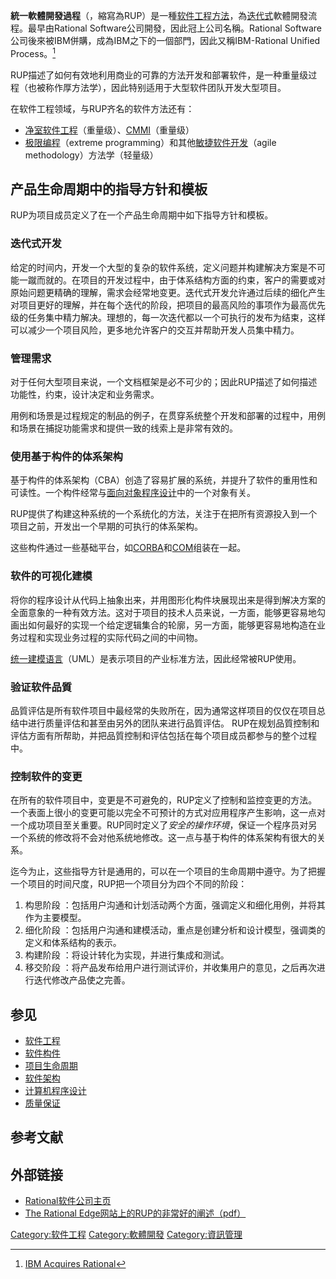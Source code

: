 {{NoteTA
|G1=IT
}}
{{软件开发过程}}

'''統一軟體開發過程'''（{{lang-en|Rational Unified Process}}，縮寫為RUP）是一種[[软件工程|软件工程]][[方法学|方法]]，為[[迭代式开发|迭代式]]軟體開發流程。最早由Rational Software公司開發，因此冠上公司名稱。Rational Software公司後來被IBM併購，成為IBM之下的一個部門，因此又稱IBM-Rational Unified Process。<ref>[http://www.eweek.com/c/a/Desktops-and-Notebooks/IBM-Acquires-Rational/ IBM Acquires Rational]</ref>

RUP描述了如何有效地利用商业的可靠的方法开发和部署软件，是一种重量级过程（也被称作厚方法学），因此特别适用于大型软件团队开发大型项目。

在软件工程领域，与RUP齐名的软件方法还有：
* [[净室软件工程|净室软件工程]]（重量级）、[[CMMI|CMMI]]（重量级）
* [[极限编程|极限编程]]（extreme programming）和其他[[敏捷软件开发|敏捷软件开发]]（agile methodology）方法学（轻量级）

== 产品生命周期中的指导方针和模板 ==
RUP为项目成员定义了在一个产品生命周期中如下指导方针和模板。

=== 迭代式开发 ===
给定的时间内，开发一个大型的复杂的软件系统，定义问题并构建解决方案是不可能一蹴而就的。在项目的开发过程中，由于体系结构方面的约束，客户的需要或对原始问题更精确的理解，需求会经常地变更。迭代式开发允许通过后续的细化产生对项目更好的理解，并在每个迭代的阶段，把项目的最高风险的事项作为最高优先级的任务集中精力解决。理想的，每一次迭代都以一个可执行的发布为结束，这样可以减少一个项目风险，更多地允许客户的交互并帮助开发人员集中精力。

=== 管理需求 ===
对于任何大型项目来说，一个文档框架是必不可少的；因此RUP描述了如何描述功能性，约束，设计决定和业务需求。

用例和场景是过程规定的制品的例子，在贯穿系统整个开发和部署的过程中，用例和场景在捕捉功能需求和提供一致的线索上是非常有效的。

=== 使用基于构件的体系架构 ===
基于构件的体系架构（CBA）创造了容易扩展的系统，并提升了软件的重用性和可读性。一个构件经常与[[面向对象程序设计|面向对象程序设计]]中的一个对象有关。

RUP提供了构建这种系统的一个系统化的方法，关注于在把所有资源投入到一个项目之前，开发出一个早期的可执行的体系架构。

这些构件通过一些基础平台，如[[CORBA|CORBA]]和[[Component_object_model|COM]]组装在一起。

=== 软件的可视化建模 ===
将你的程序设计从代码上抽象出来，并用图形化构件块展现出来是得到解决方案的全面意象的一种有效方法。这对于项目的技术人员来说，一方面，能够更容易地勾画出如何最好的实现一个给定逻辑集合的轮廓，另一方面，能够更容易地构造在业务过程和实现业务过程的实际代码之间的中间物。

[[统一建模语言|统一建模语言]]（UML）是表示项目的产业标准方法，因此经常被RUP使用。

=== 验证软件品質 ===
品質评估是所有软件项目中最经常的失败所在，因为通常这样项目的仅仅在项目总结中进行质量评估和甚至由另外的团队来进行品質评估。 RUP在规划品質控制和评估方面有所帮助，并把品質控制和评估包括在每个项目成员都参与的整个过程中。

=== 控制软件的变更 ===
在所有的软件项目中，变更是不可避免的，RUP定义了控制和监控变更的方法。一个表面上很小的变更可能以完全不可预计的方式对应用程序产生影响，这一点对一个成功项目至关重要。RUP同时定义了''安全的操作环境''，保证一个程序员对另一个系统的修改将不会对他系统地修改。这一点与基于构件的体系架构有很大的关系。

迄今为止，这些指导方针是通用的，可以在一个项目的生命周期中遵守。为了把握一个项目的时间尺度，RUP把一个项目分为四个不同的阶段：
# 构思阶段 ：包括用户沟通和计划活动两个方面，强调定义和细化用例，并将其作为主要模型。
# 细化阶段 ：包括用户沟通和建模活动，重点是创建分析和设计模型，强调类的定义和体系结构的表示。
# 构建阶段 ：将设计转化为实现，并进行集成和测试。
# 移交阶段 ：将产品发布给用户进行测试评价，并收集用户的意见，之后再次进行迭代修改产品使之完善。

== 参见 ==
* [[软件工程|软件工程]]
* [[软件构件|软件构件]]
* [[项目生命周期|项目生命周期]]
* [[软件架构|软件架构]]
* [[计算机程序设计|计算机程序设计]]
* [[质量保证|质量保证]]

== 参考文献 ==
{{Reflist}}

== 外部链接 ==
* [https://web.archive.org/web/19971210075623/http://www.rational.com/ Rational软件公司主页]{{en}}
* [http://www-106.ibm.com/developerworks/rational/library/content/RationalEdge/jan01/WhatIstheRationalUnifiedProcessJan01.pdf The Rational Edge网站上的RUP的非常好的阐述（pdf）] {{Wayback|url=http://www-106.ibm.com/developerworks/rational/library/content/RationalEdge/jan01/WhatIstheRationalUnifiedProcessJan01.pdf |date=20040728064633 }}{{en}}



{{Authority control}}
[[Category:软件工程|Category:软件工程]]
[[Category:軟體開發|Category:軟體開發]]
[[Category:資訊管理|Category:資訊管理]]